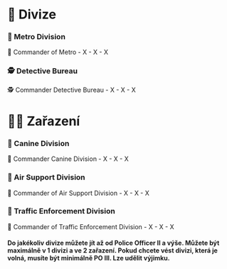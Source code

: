 # 🔮 Divize

### 🥷 Metro Division
🥷 Commander of Metro - X - X - X

### 🕵️ Detective Bureau
🕵️ Commander Detective Bureau - X - X - X

# 🧑‍🔬 Zařazení

### 🦮 Canine Division
🦮 Commander Canine Division - X - X - X

### 🚁 Air Support Division
🚁 Commander of Air Support Division - X - X - X

### 🦺 Traffic Enforcement Division
🦺 Commander of Traffic Enforcement Division - X - X - X


#### **Do jakékoliv divize můžete jít až od Police Officer II a výše. Můžete být maximálně v 1 divizi a ve 2 zařazení. Pokud chcete vést divizi, která je volná, musíte být minimálně PO III. Lze udělit výjimku.**
